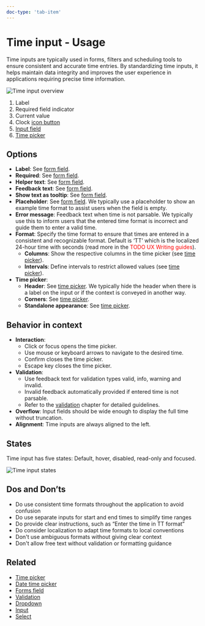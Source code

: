 ```yaml
---
doc-type: 'tab-item'
---
```


# Time input - Usage

Time inputs are typically used in forms, filters and scheduling tools to ensure consistent and accurate time entries. By standardizing time inputs, it helps maintain data integrity and improves the user experience in applications requiring precise time information.

![Time input overview](https://www.figma.com/design/wEptRgAezDU1z80Cn3eZ0o/iX-Documentation-illustrations?node-id=5647-1381&t=kyt8IrqJu6av5Nfh-4)

1. Label
2. Required field indicator
3. Current value
4. Clock [icon button](../icon-button)
5. [Input field](../input)
6. [Time picker](../time-picker)

## Options

- **Label**: See [form field](../forms-field).
- **Required**: See [form field](../forms-field).
- **Helper text**: See [form field](../forms-field).
- **Feedback text**: See [form field](../forms-field).
- **Show text as tooltip**: See [form field](../forms-field).
- **Placeholder**: See [form field](../forms-field). We typically use a placeholder to show an example time format to assist users when the field is empty.
- **Error message**: Feedback text when time is not parsable. We typically use this to inform users that the entered time format is incorrect and guide them to enter a valid time.
- **Format**: Specify the time format to ensure that times are entered in a consistent and recognizable format. Default is ‘TT’ which is the localized 24-hour time with seconds  (read more in the <font color="#ff0000">TODO UX Writing guides</font>).
	- **Columns**: Show the respective columns in the time picker (see [time picker](../time-picker)).
	- **Intervals**: Define intervals to restrict allowed values (see [time picker](../time-picker)).
- **Time picker**:
	- **Header**: See [time picker](../time-picker). We typically hide the header when there is a label on the input or if the context is conveyed in another way.
	- **Corners**: See [time picker](../time-picker).
	- **Standalone appearance**: See [time picker](../time-picker).

## Behavior in context

- **Interaction**:
  - Click or focus opens the time picker.
  - Use mouse or keyboard arrows to navigate to the desired time.
  - Confirm closes the time picker.
  - Escape key closes the time picker.
- **Validation**:
  - Use feedback text for validation types valid, info, warning and invalid.
  - Invalid feedback automatically provided if entered time is not parsable.
  - Refer to the [validation](../forms-validation) chapter for detailed guidelines.
- **Overflow**: Input fields should be wide enough to display the full time without truncation.
- **Alignment**: Time inputs are always aligned to the left.

## States

Time input has five states: Default, hover, disabled, read-only and focused.

![Time input states](https://www.figma.com/design/wEptRgAezDU1z80Cn3eZ0o/iX-Pattern-Illustrations?node-id=3989-2545&t=ADQCetGKOEH1WG2r-4)

## Dos and Don’ts

- Do use consistent time formats throughout the application to avoid confusion
- Do use separate inputs for start and end times to simplify time ranges
- Do provide clear instructions, such as “Enter the time in TT format”
- Do consider localization to adapt time formats to local conventions
- Don't use ambiguous formats without giving clear context
- Don't allow free text without validation or formatting guidance

## Related

- [Time picker](../time-picker)
- [Date time picker](../date-time-picker)
- [Forms field](../forms-field)
- [Validation](../forms-validation)
- [Dropdown](../dropdown)
- [Input](../input)
- [Select](../select)
